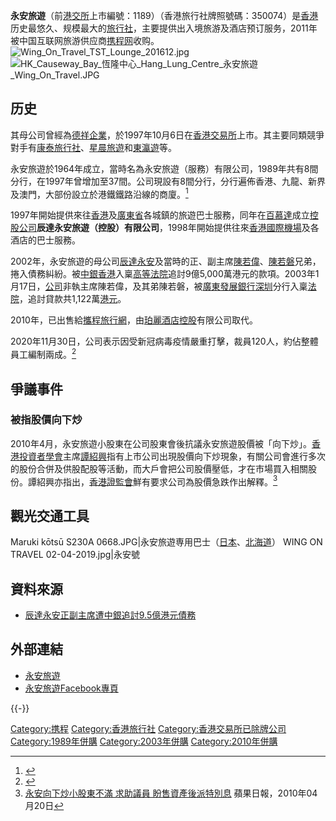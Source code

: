 {{NOT|永安百貨}}
{{Infobox Company 
|name= 永安旅遊
|name_en= Wing On Travel
|logo= Wing On Travel logo.svg
|company_type= [[私營|私營]]
|company_slogan= 
|market_information=
|abbreviated_name= 
|foundation= 1964年
|location= [[香港|香港]][[九龍|九龍]][[觀塘|觀塘]][[鴻圖道|鴻圖道]]51號<br />保華企業中心30樓
|zip_code= 852
|area_served= 
|telephone_no=
|chairman0=
|key_people= 梁港蘭
|industry= 旅遊
|products= 旅行社
|services= 旅行服務
|capital=
|revenue=
|operating_income=
|profit=
|market_value=
|num_employees= 700人
|P/E ratio=
|earnings per share=
|Net asset value=
|accounting_period=
|parent=
|major_shareholder=[[携程旅行网|携程旅行网]]
|divisions=
|subsid=
|homepage= https://www.wingontravel.com
|footnotes=
|}}
'''永安旅遊'''（前[[港交所|港交所]]上市編號：1189）（香港旅行社牌照號碼：350074）是[[香港|香港]]历史最悠久、规模最大的[[旅行社|旅行社]]，主要提供出入境旅游及酒店预订服务，2011年被中国互联网旅游供应商[[携程网|携程网]]收购。
[[File:Wing_On_Travel_TST_Lounge_201612.jpg|thumb]]
[[File:HK_Causeway_Bay_恆隆中心_Hang_Lung_Centre_永安旅遊_Wing_On_Travel.JPG|thumb]]

==历史==
其母公司曾經為[[德祥企業|德祥企業]]，於1997年10月6日在[[香港交易所|香港交易所]]上市。其主要同類競爭對手有[[康泰旅行社|康泰旅行社]]、[[星晨旅遊|星晨旅遊]]和[[東瀛遊|東瀛遊]]等。

永安旅遊於1964年成立，當時名為永安旅遊（服務）有限公司，1989年共有8間分行，在1997年曾增加至37間。公司現設有8間分行，分行遍佈香港、九龍、新界及澳門，大部份設立於港鐵鐵路沿線的商廈。<ref>{{Cite web |url=http://www.wingontravel.com/AboutUs/HKBranches/Home.html |title=存档副本 |access-date=2017-04-28 |archive-date=2021-03-08 |archive-url=https://web.archive.org/web/20210308051420/https://www.wingontravel.com/AboutUs/HKBranches/Home.html |dead-url=no }}</ref>

1997年開始提供來往[[香港|香港]]及[[廣東省|廣東省]]各城鎮的旅遊巴士服務，同年在[[百慕達|百慕達]]成立[[控股公司|控股公司]]'''辰達永安旅遊（控股）有限公司'''，1998年開始提供往來[[香港國際機場|香港國際機場]]及各酒店的巴士服務。

2002年，永安旅遊的母公司[[辰達永安|辰達永安]]及當時的正、副主席[[陳若偉|陳若偉]]、[[陳若磐|陳若磐]]兄弟，捲入債務糾紛。被[[中銀香港|中銀香港]]入稟[[香港高等法院|高等法院]]追討9億5,000萬港元的款項。2003年1月17日，[[公司|公司]]非執主席陳若偉，及其弟陳若磐，被[[廣東發展銀行|廣東發展銀行]][[深圳|深圳]]分行入稟[[法院|法院]]，追討貸款共1,122萬[[港元|港元]]。

2010年，已出售給[[攜程旅行網|攜程旅行網]]，由[[珀麗酒店控股|珀麗酒店控股]]有限公司取代。

2020年11月30日，公司表示因受新冠病毒疫情嚴重打擊，裁員120人，約佔整體員工編制兩成。<ref>{{cite news |title=永安旅遊裁員約120人　約佔編制兩成 |url=https://news.rthk.hk/rthk/ch/component/k2/1562828-20201130.htm |accessdate=2020-12-01 |publisher=香港電台 |date=2020-11-30 |archive-date=2021-03-08 |archive-url=https://web.archive.org/web/20210308051420/https://news.rthk.hk/rthk/ch/component/k2/1562828-20201130.htm |dead-url=no }}</ref>

==爭議事件==
===被指股價向下炒===
2010年4月，永安旅遊小股東在公司股東會後抗議永安旅遊股價被「向下炒」。[[香港投資者學會|香港投資者學會]]主席[[譚紹興|譚紹興]]指有上市公司出現股價向下炒現象，有關公司會進行多次的股份合併及供股配股等活動，而大戶會把公司股價壓低，才在市場買入相關股份。譚紹興亦指出，[[香港證監會|香港證監會]]鮮有要求公司為股價急跌作出解釋。<ref>[https://hk.finance.appledaily.com/finance/daily/article/20100420/13946689 永安向下炒小股東不滿 求助議員 盼售資產後派特別息] 蘋果日報，2010年04月20日</ref>

==觀光交通工具==
<gallery mode=packed heights=180px style="text-align:left">
Maruki kōtsū S230A 0668.JPG|永安旅遊専用巴士（[[日本|日本]]、[[北海道|北海道]]）
WING ON TRAVEL 02-04-2019.jpg|永安號
</gallery>

==資料來源==
{{reflist}}
*[https://web.archive.org/web/20021204011510/http://www.zaobao.com/stock/pages9/hk190802.html 辰達永安正副主席遭中銀追討9.5億港元債務]

==外部連結==
{{commonscat|Wing On Travel}}
* [https://www.wingontravel.com/ 永安旅遊] {{Wayback|url=https://www.wingontravel.com/ |date=20210308051414 }}
* [https://www.facebook.com/wingontravel/ 永安旅遊Facebook專頁] {{Wayback|url=https://www.facebook.com/wingontravel/ |date=20200311063425 }}

{{-}}
{{携程}}
{{Authority control}}

[[Category:携程|Category:携程]]
[[Category:香港旅行社|Category:香港旅行社]]
[[Category:香港交易所已除牌公司|Category:香港交易所已除牌公司]]
[[Category:1989年併購|Category:1989年併購]]
[[Category:2003年併購|Category:2003年併購]]
[[Category:2010年併購|Category:2010年併購]]